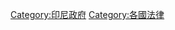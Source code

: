 {{Cat main|印度尼西亞法律}}
{{portal|印度尼西亞|法律}}
{{Commons category|Law of Indonesia}}

[[Category:印尼政府|Category:印尼政府]]
[[Category:各國法律|Category:各國法律]]